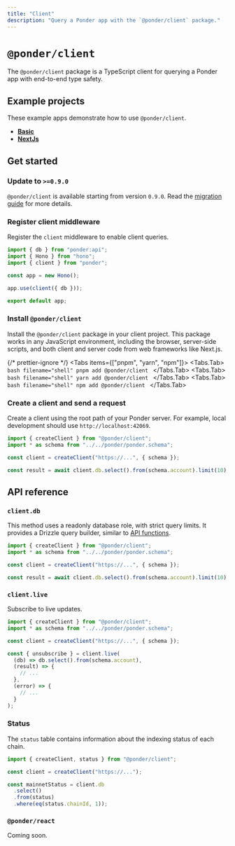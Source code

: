 ```yaml
---
title: "Client"
description: "Query a Ponder app with the `@ponder/client` package."
---
```



# `@ponder/client`

The `@ponder/client` package is a TypeScript client for querying a Ponder app with end-to-end type safety.

## Example projects

These example apps demonstrate how to use `@ponder/client`.

- [**Basic**](https://github.com/ponder-sh/ponder/blob/v0.9/examples/with-client/client/src/index.ts)
- [**NextJs**](https://github.com/ponder-sh/ponder/blob/v0.9/examples/with-nextjs/frontend/src/hooks/useDeposits.ts)

## Get started

<Steps>

### Update to `>=0.9.0`

`@ponder/client` is available starting from version `0.9.0`. Read the [migration guide](/docs/migration-guide#090) for more details.

### Register client middleware

Register the `client` middleware to enable client queries.

```ts filename="src/api/index.ts" {7}
import { db } from "ponder:api";
import { Hono } from "hono";
import { client } from "ponder";

const app = new Hono();

app.use(client({ db }));

export default app;
```

### Install `@ponder/client`

Install the `@ponder/client` package in your client project. This package works in any JavaScript environment, including the browser, server-side scripts, and both client and server code from web frameworks like Next.js.

{/* prettier-ignore */}
<Tabs items={["pnpm", "yarn", "npm"]}>
  <Tabs.Tab>
    ```bash filename="shell"
    pnpm add @ponder/client
    ```
  </Tabs.Tab>
  <Tabs.Tab>
    ```bash filename="shell"
    yarn add @ponder/client
    ```
  </Tabs.Tab>
  <Tabs.Tab>
    ```bash filename="shell"
    npm add @ponder/client
    ```
  </Tabs.Tab>
</Tabs>

### Create a client and send a request

Create a client using the root path of your Ponder server. For example, local development should use `http://localhost:42069`.

```ts {4,6}
import { createClient } from "@ponder/client";
import * as schema from "../../ponder/ponder.schema";

const client = createClient("https://...", { schema });

const result = await client.db.select().from(schema.account).limit(10);
```

</Steps>

## API reference

### `client.db`

This method uses a readonly database role, with strict query limits. It provides a Drizzle query builder, similar to [API functions](/docs/query/api-functions#query-the-database).

```ts
import { createClient } from "@ponder/client";
import * as schema from "../../ponder/ponder.schema";

const client = createClient("https://...", { schema });

const result = await client.db.select().from(schema.account).limit(10);
```

### `client.live`

Subscribe to live updates.

```ts
import { createClient } from "@ponder/client";
import * as schema from "../../ponder/ponder.schema";

const client = createClient("https://...", { schema });

const { unsubscribe } = client.live(
  (db) => db.select().from(schema.account),
  (result) => {
    // ...
  },
  (error) => {
    // ...
  }
);
```

### Status

The `status` table contains information about the indexing status of each chain.

```ts {7}
import { createClient, status } from "@ponder/client";

const client = createClient("https://...");

const mainnetStatus = client.db
  .select()
  .from(status)
  .where(eq(status.chainId, 1));
```

### `@ponder/react`

Coming soon.
